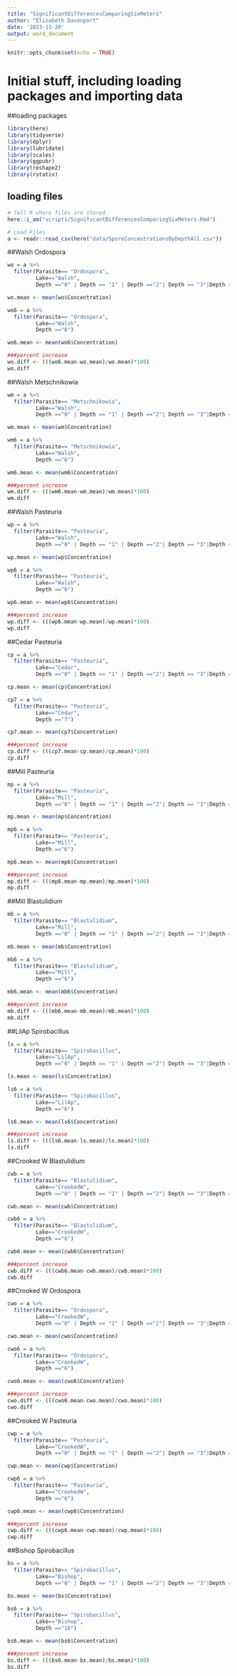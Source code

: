 ```yaml
---
title: "SignificantDifferencesComparingSixMeters"
author: "Elizabeth Davenport"
date: '2023-11-20'
output: word_document
---
```


```r
knitr::opts_chunk$set(echo = TRUE)
```

# Initial stuff, including loading packages and importing data

##loading packages
```r
library(here)
library(tidyverse)
library(dplyr)
library(lubridate)
library(scales)
library(ggpubr)
library(reshape2)
library(rstatix)
```
## loading files

```r
# Tell R where files are stored
here::i_am("scripts/SignificantDifferencesComparingSixMeters.Rmd")

# Load Files
a <- readr::read_csv(here("data/SporeConcentrationsByDepthAll.csv"))
```

##Walsh Ordospora
```r
wo = a %>%
  filter(Parasite== "Ordospora",
         Lake=="Walsh",
         Depth =="0" | Depth == "1" | Depth =="2"| Depth == "3"|Depth == "4"|Depth == "5")

wo.mean <- mean(wo$Concentration)

wo6 = a %>%
  filter(Parasite== "Ordospora",
         Lake=="Walsh",
         Depth =="6")

wo6.mean <- mean(wo6$Concentration)

###percent increase
wo.diff <- (((wo6.mean-wo.mean)/wo.mean)*100)
wo.diff
```


##Walsh Metschnikowia
```r
wm = a %>%
  filter(Parasite== "Metschnikowia",
         Lake=="Walsh",
         Depth =="0" | Depth == "1" | Depth =="2"| Depth == "3"|Depth == "4"|Depth == "5")

wm.mean <- mean(wm$Concentration)

wm6 = a %>%
  filter(Parasite== "Metschnikowia",
         Lake=="Walsh",
         Depth =="6")

wm6.mean <- mean(wm6$Concentration)

###percent increase
wm.diff <- (((wm6.mean-wm.mean)/wm.mean)*100)
wm.diff
```


##Walsh Pasteuria
```r
wp = a %>%
  filter(Parasite== "Pasteuria",
         Lake=="Walsh",
         Depth =="0" | Depth == "1" | Depth =="2"| Depth == "3"|Depth == "4"|Depth == "5")

wp.mean <- mean(wp$Concentration)

wp6 = a %>%
  filter(Parasite== "Pasteuria",
         Lake=="Walsh",
         Depth =="6")

wp6.mean <- mean(wp6$Concentration)

###percent increase
wp.diff <- (((wp6.mean-wp.mean)/wp.mean)*100)
wp.diff
```


##Cedar Pasteuria
```r
cp = a %>%
  filter(Parasite== "Pasteuria",
         Lake=="Cedar",
         Depth =="0" | Depth == "1" | Depth =="2"| Depth == "3"|Depth == "4"|Depth == "5")

cp.mean <- mean(cp$Concentration)

cp7 = a %>%
  filter(Parasite== "Pasteuria",
         Lake=="Cedar",
         Depth =="7")

cp7.mean <- mean(cp7$Concentration)

###percent increase
cp.diff <- (((cp7.mean-cp.mean)/cp.mean)*100)
cp.diff
```

##Mill Pasteuria
```r
mp = a %>%
  filter(Parasite== "Pasteuria",
         Lake=="Mill",
         Depth =="0" | Depth == "1" | Depth =="2"| Depth == "3"|Depth == "4"|Depth == "5")

mp.mean <- mean(mp$Concentration)

mp6 = a %>%
  filter(Parasite== "Pasteuria",
         Lake=="Mill",
         Depth =="6")

mp6.mean <- mean(mp6$Concentration)

###percent increase
mp.diff <- (((mp6.mean-mp.mean)/mp.mean)*100)
mp.diff
```


##Mill Blastulidium
```r
mb = a %>%
  filter(Parasite== "Blastulidium",
         Lake=="Mill",
         Depth =="0" | Depth == "1" | Depth =="2"| Depth == "3"|Depth == "4"|Depth == "5")

mb.mean <- mean(mb$Concentration)

mb6 = a %>%
  filter(Parasite== "Blastulidium",
         Lake=="Mill",
         Depth =="6")

mb6.mean <- mean(mb6$Concentration)

###percent increase
mb.diff <- (((mb6.mean-mb.mean)/mb.mean)*100)
mb.diff
```


##LilAp Spirobacillus
```r
ls = a %>%
  filter(Parasite== "Spirobacillus",
         Lake=="LilAp",
         Depth =="0" | Depth == "1" | Depth =="2"| Depth == "3"|Depth == "4"|Depth == "5")

ls.mean <- mean(ls$Concentration)

ls6 = a %>%
  filter(Parasite== "Spirobacillus",
         Lake=="LilAp",
         Depth =="6")

ls6.mean <- mean(ls6$Concentration)

###percent increase
ls.diff <- (((ls6.mean-ls.mean)/ls.mean)*100)
ls.diff
```


##Crooked W Blastulidium
```r
cwb = a %>%
  filter(Parasite== "Blastulidium",
         Lake=="CrookedW",
         Depth =="0" | Depth == "1" | Depth =="2"| Depth == "3"|Depth == "4"|Depth == "5")

cwb.mean <- mean(cwb$Concentration)

cwb6 = a %>%
  filter(Parasite== "Blastulidium",
         Lake=="CrookedW",
         Depth =="6")

cwb6.mean <- mean(cwb6$Concentration)

###percent increase
cwb.diff <- (((cwb6.mean-cwb.mean)/cwb.mean)*100)
cwb.diff
```


##Crooked W Ordospora
```r
cwo = a %>%
  filter(Parasite== "Ordospora",
         Lake=="CrookedW",
         Depth =="0" | Depth == "1" | Depth =="2"| Depth == "3"|Depth == "4"|Depth == "5")

cwo.mean <- mean(cwo$Concentration)

cwo6 = a %>%
  filter(Parasite== "Ordospora",
         Lake=="CrookedW",
         Depth =="6")

cwo6.mean <- mean(cwo6$Concentration)

###percent increase
cwo.diff <- (((cwo6.mean-cwo.mean)/cwo.mean)*100)
cwo.diff
```

##Crooked W Pasteuria
```r
cwp = a %>%
  filter(Parasite== "Pasteuria",
         Lake=="CrookedW",
         Depth =="0" | Depth == "1" | Depth =="2"| Depth == "3"|Depth == "4"|Depth == "5")

cwp.mean <- mean(cwp$Concentration)

cwp6 = a %>%
  filter(Parasite== "Pasteuria",
         Lake=="CrookedW",
         Depth =="6")

cwp6.mean <- mean(cwp6$Concentration)

###percent increase
cwp.diff <- (((cwp6.mean-cwp.mean)/cwp.mean)*100)
cwp.diff
```



##Bishop Spirobacillus
```r
bs = a %>%
  filter(Parasite== "Spirobacillus",
         Lake=="Bishop",
         Depth =="0" | Depth == "1" | Depth =="2"| Depth == "3"|Depth == "4"|Depth == "5")

bs.mean <- mean(bs$Concentration)

bs6 = a %>%
  filter(Parasite== "Spirobacillus",
         Lake=="Bishop",
         Depth =="16")

bs6.mean <- mean(bs6$Concentration)

###percent increase
bs.diff <- (((bs6.mean-bs.mean)/bs.mean)*100)
bs.diff
```





